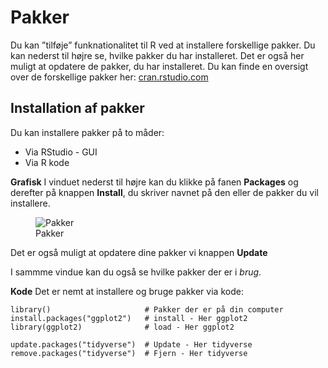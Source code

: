 # Pakker {#pakker}
Du kan ”tilføje” funknationalitet til R ved at installere forskellige pakker. Du kan nederst til højre se, hvilke pakker du har installeret.
Det er også her muligt at opdatere de pakker, du har installeret.
Du kan finde en oversigt over de forskellige pakker her: <a href="https://cran.rstudio.com" target="_blank">cran.rstudio.com</a>

## Installation af pakker
Du kan installere pakker på to måder:

* Via RStudio - GUI
* Via R kode


**Grafisk**
I vinduet nederst til højre kan du klikke på fanen **Packages** og derefter på knappen **Install**, du skriver navnet på den eller de pakker du vil installere.

![Pakker](img/pakker.png)

Det er også muligt at opdatere dine pakker vi knappen **Update**

I sammme vindue kan du også se hvilke pakker der er i *brug*.

**Kode**
Det er nemt at installere og bruge pakker via kode:

```
library()                     # Pakker der er på din computer
install.packages("ggplot2")   # install - Her ggplot2
library(ggplot2)              # load - Her ggplot2

update.packages("tidyverse")  # Update - Her tidyverse
remove.packages("tidyverse")  # Fjern - Her tidyverse
```



